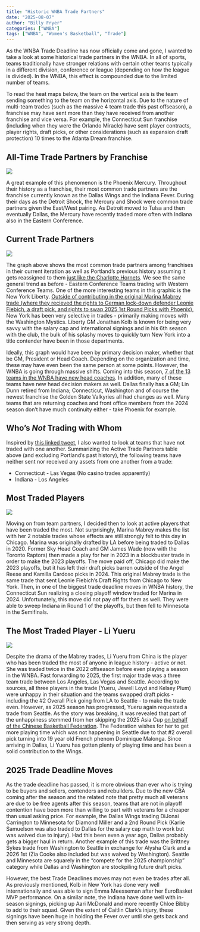 ```yaml
---
title: "Historic WNBA Trade Partners"
date: "2025-08-07"
author: "Billy Fryer"
categories: ["WNBA"]
tags: ["WNBA", "Women's Basketball", "Trade"]
---
```


As the WNBA Trade Deadline has now officially come and gone, I wanted to take a look at some historical trade partners in the WNBA. In all of sports, teams traditionally have stronger relations with certain other teams typically in a different division, conference or league (depending on how the league is divided). In the WNBA, this effect is compounded due to the limited number of teams.

To read the heat maps below, the team on the vertical axis is the team sending something to the team on the horizontal axis. Due to the nature of multi-team trades (such as the massive 4 team trade this past offseason), a franchise may have sent more than they have received from another franchise and vice versa. For example, the Connecticut Sun franchise (including when they were the Orlando Miracle) have sent player contracts, player rights, draft picks, or other considerations (such as expansion draft protection) 10 times to the Atlanta Dream franchise.

## All-Time Trade Partners by Franchise

![](Plots/trade-partners-by-franchise.png)

A great example of this phenomenon is the Phoenix Mercury. Throughout their history as a franchise, their most common trade partners are the franchise currently known as the Dallas Wings and the Indiana Fever. During their days as the Detroit Shock, the Mercury and Shock were common trade partners given the East/West pairing. As Detroit moved to Tulsa and then eventually Dallas, the Mercury have recently traded more often with Indiana also in the Eastern Conference.

## Current Trade Partners

![](Plots/trade-partners-by-active-team.png)

The graph above shows the most common trade partners among franchises in their current iteration as well as Portland's previous history assuming it gets reassigned to them [just like the Charlotte Hornets](https://www.nola.com/sports/pelicans/lewis-pelicans-hornets-swap-of-names-record-books-can-cause-confusion/article_b994d7f5-abd1-596a-8ddf-b1df8796eae6.html). We see the same general trend as before - Eastern Conference Teams trading with Western Conference Teams. One of the more interesting teams in this graphic is the New York Liberty. [Outside of contributing in the original Marina Mabrey trade (where they recieved the rights to German lock-down defender Leonie Fiebich, a draft pick, and rights to swap 2025 1st Round Picks with Phoenix)](https://sky.wnba.com/news/chicago-sky-acquires-marina-mabrey-in-four-team-trade), New York has been very selective in trades - primarily making moves with the Washington Mystics. Liberty GM Jonathan Kolb is known for being very savvy with the salary cap and international signings and in his 6th season with the club, the bulk of his splashy moves to quickly turn New York into a title contender have been in those departments.

Ideally, this graph would have been by primary decision maker, whether that be GM, President or Head Coach. Depending on the organization and time, these may have even been the same person at some points. However, the WNBA is going through massive shifts. Coming into this season, [7 of the 13 teams in the WNBA have new head coaches](https://www.espn.com/wnba/story/_/id/45070948/wnba-2025-season-guide-new-coaches-trades-draft-offseason). In addition, many of these teams have new head decision makers as well. Dallas finally has a GM; Lin Dunn retired from Indiana; Connecticut, Washington and of course the newest franchise the Golden State Valkyries all had changes as well. Many teams that are returning coaches and front office members from the 2024 season don't have much continuity either - take Phoenix for example.

## Who's *Not* Trading with Whom

Inspired by [this linked tweet](https://x.com/nbacrazystats/status/1942914495719809214?s=42), I also wanted to look at teams that have not traded with one another. Summarizing the Active Trade Partners table above (and excluding Portland's past history), the following teams have neither sent nor received any assets from one another from a trade:

- Connecticut - Las Vegas (No casino trades apparently)
- Indiana - Los Angeles

## Most Traded Players

![](Plots/most-traded-active-players.png)

Moving on from team partners, I decided then to look at active players that have been traded the most. Not surprisingly, Marina Mabrey makes the list with her 2 notable trades whose effects are still strongly felt to this day in Chicago. Marina was originally drafted by LA before being traded to Dallas in 2020. Former Sky Head Coach and GM James Wade (now with the Toronto Raptors) then made a play for her in 2023 in a blockbuster trade in order to make the 2023 playoffs. The move paid off, Chicago did make the 2023 playoffs, but it has left their draft picks barren outside of the Angel Reese and Kamilla Cardoso picks in 2024. This original Mabrey trade is the same trade that sent Leonie Fiebich's Draft Rights from Chicago to New York. Then, in one of the biggest trade deadline moves in WNBA history, the Connecticut Sun realizing a closing playoff window traded for Marina in 2024. Unfortunately, this move did not pay off for them as well. They were able to sweep Indiana in Round 1 of the playoffs, but then fell to Minnesota in the Semifinals.

## The Most Traded Player - Li Yueru

![](Plots/Li-Yueru-WNBA-trade-history.png)

Despite the drama of the Mabrey trades, Li Yueru from China is the player who has been traded the most of anyone in league history - active or not. She was traded twice in the 2022 offseason before even playing a season in the WNBA. Fast forwarding to 2025, the first major trade was a three team trade between Los Angeles, Las Vegas and Seattle. According to sources, all three players in the trade (Yueru, Jewell Loyd and Kelsey Plum) were unhappy in their situation and the teams swapped draft picks - including the #2 Overall Pick going from LA to Seattle - to make the trade even. However, as 2025 season has progressed, Yueru again requested a trade from Seattle. As the story was breaking, it was revealed that part of the unhappiness stemmed from her skipping the 2025 Asia Cup [on behalf of the Chinese Basketball Federation](https://www.swishappeal.com/wnba/2025/6/9/24443564/wnba-seattle-storm-li-yueru-trade-request-china-chinese-allegations-jewell-loyd-nneka-malonga-skylar). The Federation wishes for her to get more playing time which was not happening in Seattle due to that #2 overall pick turning into 19 year old French phenom Dominique Malonga. Since arriving in Dallas, Li Yueru has gotten plenty of playing time and has been a solid contribution to the Wings.

## 2025 Trade Deadline Moves

As the trade deadline has passed, it is more obvious than ever who is trying to be buyers and sellers, contenders and rebuilders. Due to the new CBA coming after the season and the related note that pretty much all veterans are due to be free agents after this season, teams that are not in playoff contention have been more than willing to part with veterans for a cheaper than usual asking price. For example, the Dallas Wings trading DiJonai Carrington to Minnesota for Diamond Miller and a 2nd Round Pick (Karlie Samuelson was also traded to Dallas for the salary cap math to work but was waived due to injury). Had this been even a year ago, Dallas probably gets a bigger haul in return. Another example of this trade was the Brittney Sykes trade from Washington to Seattle in exchange for Alysha Clark and a 2026 1st (Zia Cooke also included but was waived by Washington). Seattle and Minnesota are squarely in the "compete for the 2025 championship" category while Dallas and Washington are stockpiling future draft picks.

However, the best Trade Deadlines moves may not even be trades after all. As previously mentioned, Kolb in New York has done very well internationally and was able to sign Emma Meesseman after her EuroBasket MVP performance. On a similar note, the Indiana have done well with in-season signings, picking up Aari McDonald and more recently Chloe Bibby to add to their squad. Given the extent of Caitlin Clark's injury, these signings have been huge in holding the Fever over until she gets back and then serving as very strong depth.